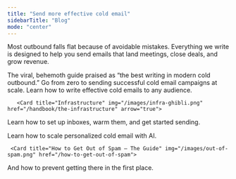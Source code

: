 ```yaml
---
title: "Send more effective cold email"
sidebarTitle: "Blog"
mode: "center"
---
```



Most outbound falls flat because of avoidable mistakes. Everything we write is designed to help you send emails that land meetings, close deals, and grow revenue.

<Newsletter />

 <Card title="The Cold Email Handbook" img="/images/handbook.jpg" href="/handbook" arrow="true">
    The viral, behemoth guide praised as “the best writing in modern cold outbound.” Go from zero to sending successful cold email campaigns at scale. 
  </Card>

<Columns col={2}>
  <Card title="Writing" img="/images/writing-ghibli.png" href="/great-cold-emails-snapchat" arrow="true">
Learn how to write effective cold emails to any audience.
  </Card>

       <Card title="Infrastructure" img="/images/infra-ghibli.png" href="/handbook/the-infrastructure" arrow="true">
Learn how to set up inboxes, warm them, and get started sending.
  </Card>

  <Card title="Scaling" href="/handbook/personalizing-at-scale" arrow="true" img="/images/scaling-ghibli.png">
Learn how to scale personalized cold email with AI.
  </Card>

     <Card title="How to Get Out of Spam — The Guide" img="/images/out-of-spam.png" href="/how-to-get-out-of-spam">
And how to prevent getting there in the first place.
  </Card>
  </Columns>

